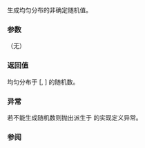 {{cpp/numeric/random/random_device/title|operator()}}
{{cpp/numeric/random/random_device/navbar}}
{{ddcl | since=c++11 | 1=
result_type operator()();
}}

生成均匀分布的非确定随机值。

===参数===
（无）

===返回值===
均匀分布于 [{{c|min()}}, {{c|max()}}] 的随机数。

===异常===
若不能生成随机数则抛出派生于 {{lc|std::exception}} 的实现定义异常。

===参阅===
{{dsc begin}}
{{dsc inc | cpp/numeric/random/engine/dsc min |random_device}}
{{dsc inc | cpp/numeric/random/engine/dsc max |random_device}}
{{dsc end}}

{{langlinks|de|en|es|fr|it|ja|pt|ru}}